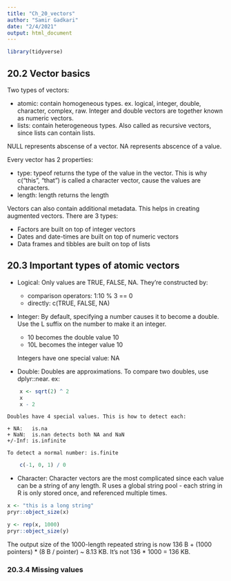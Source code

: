```yaml
---
title: "Ch_20_vectors"
author: "Samir Gadkari"
date: "2/4/2021"
output: html_document
---
```


```r
library(tidyverse)
```
## 20.2 Vector basics

Two types of vectors:

  * atomic: contain homogeneous types.
    ex. logical, integer, double, character, complex, raw.
    Integer and double vectors are together known as 
    numeric vectors.
  * lists: contain heterogeneous types.
    Also called as recursive vectors, since lists can contain lists.
    
NULL represents abscense of a vector.
NA represents abscence of a value.

Every vector has 2 properties:

  * type: typeof returns the type of the value in the vector.
    This is why c("this", "that") is called a character vector,
    cause the values are characters.
  * length: length returns the length
  
Vectors can also contain additional metadata. This helps in
creating augmented vectors. There are 3 types:

  * Factors are built on top of integer vectors
  * Dates and date-times are built on top of numeric vectors
  * Data frames and tibbles are built on top of lists
  
## 20.3 Important types of atomic vectors

  * Logical:
    Only values are TRUE, FALSE, NA. They're constructed by:
    
    + comparison operators: 1:10 % 3 == 0
    + directly: c(TRUE, FALSE, NA)
    
  * Integer:
    By default, specifying a number causes it to become a double.
    Use the L suffix on the number to make it an integer.
    
    + 10 becomes the double value 10
    + 10L becomes the integer value 10
    
    Integers have one special value: NA
    
  * Double:
    Doubles are approximations. To compare two doubles, use
    dplyr::near. ex:
```r
    x <- sqrt(2) ^ 2
    x
    x - 2
```
    Doubles have 4 special values. This is how to detect each:
    
    + NA:   is.na
    + NaN:  is.nan detects both NA and NaN
    +/-Inf: is.infinite
    
    To detect a normal number: is.finite
    
```r
    c(-1, 0, 1) / 0
```
    
  * Character:
    Character vectors are the most complicated since each value
    can be a string of any length.
    R uses a global string pool - each string in R is only stored
    once, and referenced multiple times.
```r
x <- "this is a long string"
pryr::object_size(x)

y <- rep(x, 1000)
pryr::object_size(y)
```

The output size of the 1000-length repeated string is now
136 B + (1000 pointers) * (8 B / pointer) ~ 8.13 KB. It's not
136 * 1000 = 136 KB.

### 20.3.4 Missing values

